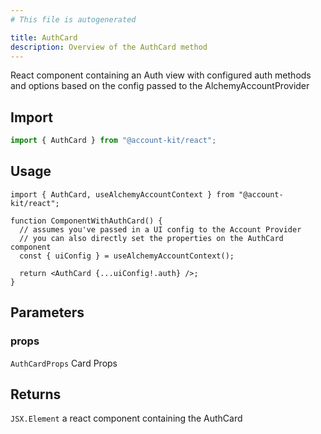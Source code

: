 ```yaml
---
# This file is autogenerated

title: AuthCard
description: Overview of the AuthCard method
---
```


React component containing an Auth view with configured auth methods
and options based on the config passed to the AlchemyAccountProvider

## Import

```ts
import { AuthCard } from "@account-kit/react";
```

## Usage

```tsx
import { AuthCard, useAlchemyAccountContext } from "@account-kit/react";

function ComponentWithAuthCard() {
  // assumes you've passed in a UI config to the Account Provider
  // you can also directly set the properties on the AuthCard component
  const { uiConfig } = useAlchemyAccountContext();

  return <AuthCard {...uiConfig!.auth} />;
}
```

## Parameters

### props

`AuthCardProps`
Card Props

## Returns

`JSX.Element`
a react component containing the AuthCard
